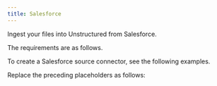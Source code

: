 ```yaml
---
title: Salesforce
---
```


Ingest your files into Unstructured from Salesforce.

The requirements are as follows.


<SalesforcePrerequisites />

To create a Salesforce source connector, see the following examples.


<CodeGroup>
    <SalesforceSDK />
    <SalesforceAPIRESTCreate />
</CodeGroup>

Replace the preceding placeholders as follows:


<SalesforceAPIPlaceholders />

